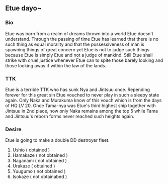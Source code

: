 == Etue dayo~ ==

=== Bio ===
Etue was born from a realm of dreams thrown into a world Etue doesn't understand. Through the passing of time Etue has learned that there is no such thing as equal morality and that the possessiveness of man is spawning things of great concern yet Etue is not to judge such things because Etue is simply Etue and not a judge of mankind. Still Etue shall strike with cruel justice whenever Etue can to spite those barely looking and those looking away if within the law of the lands. 

=== TTK ===
Etue is a terrible TTK who has sunk Nya and Jintsuu once. Repending forever for this great sin Etue vouched to never play in such a sleepy state again. Only Naka and Murakuma know of this vouch which is from the days of HQ LV 20. Once Tama-nya was Etue's third highest ship together with Jintsuu in 2nd place, now only Naka remains among the top 5 while Tama and Jintsuu's reborn forms never reached such heights again. 

=== Desire ===
Etue is going to make a double DD destroyer fleet. 
# Ushio ( obtained )
# Hamakaze ( not obtained )
# Naganami ( not obtained )
# Urakaze (  obtained ) 
# Yuugumo ( not obtained )
# Isokaze ( not obtainabed )

===  ===